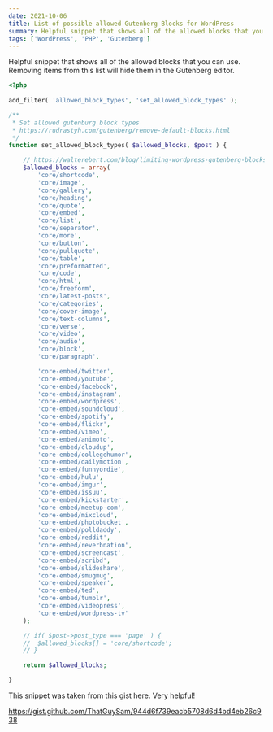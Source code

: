 ```yaml
---
date: 2021-10-06
title: List of possible allowed Gutenberg Blocks for WordPress
summary: Helpful snippet that shows all of the allowed blocks that you can use. Removing items from this list will hide them in the Gutenberg editor.
tags: ['WordPress', 'PHP', 'Gutenberg']
---
```


Helpful snippet that shows all of the allowed blocks that you can use. Removing items from this list will hide them in the Gutenberg editor.

```php
<?php
    
add_filter( 'allowed_block_types', 'set_allowed_block_types' );

/**
 * Set allowed gutenburg block types
 * https://rudrastyh.com/gutenberg/remove-default-blocks.html
 */
function set_allowed_block_types( $allowed_blocks, $post ) {

	// https://walterebert.com/blog/limiting-wordpress-gutenberg-blocks/
	$allowed_blocks = array(
		'core/shortcode',
		'core/image',
		'core/gallery',
		'core/heading',
		'core/quote',
		'core/embed',
		'core/list',
		'core/separator',
		'core/more',
		'core/button',
		'core/pullquote',
		'core/table',
		'core/preformatted',
		'core/code',
		'core/html',
		'core/freeform',
		'core/latest-posts',
		'core/categories',
		'core/cover-image',
		'core/text-columns',
		'core/verse',
		'core/video',
		'core/audio',
		'core/block',
		'core/paragraph',

		'core-embed/twitter',
		'core-embed/youtube',
		'core-embed/facebook',
		'core-embed/instagram',
		'core-embed/wordpress',
		'core-embed/soundcloud',
		'core-embed/spotify',
		'core-embed/flickr',
		'core-embed/vimeo',
		'core-embed/animoto',
		'core-embed/cloudup',
		'core-embed/collegehumor',
		'core-embed/dailymotion',
		'core-embed/funnyordie',
		'core-embed/hulu',
		'core-embed/imgur',
		'core-embed/issuu',
		'core-embed/kickstarter',
		'core-embed/meetup-com',
		'core-embed/mixcloud',
		'core-embed/photobucket',
		'core-embed/polldaddy',
		'core-embed/reddit',
		'core-embed/reverbnation',
		'core-embed/screencast',
		'core-embed/scribd',
		'core-embed/slideshare',
		'core-embed/smugmug',
		'core-embed/speaker',
		'core-embed/ted',
		'core-embed/tumblr',
		'core-embed/videopress',
		'core-embed/wordpress-tv'
	);

	// if( $post->post_type === 'page' ) {
	// 	$allowed_blocks[] = 'core/shortcode';
	// }

	return $allowed_blocks;

}
```

This snippet was taken from this gist here. Very helpful! 

https://gist.github.com/ThatGuySam/944d6f739eacb5708d6d4bd4eb26c938